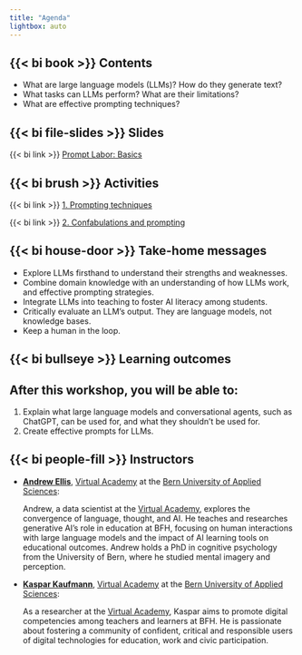 ```yaml
---
title: "Agenda"
lightbox: auto
---
```

<!-- In this workshop, we will investigate how Large Language Models (LLMs) are trained, how they produce text, and what they are capable of. We will also discuss similarities and differences between LLMs and human thought processes. As LLMs become increasingly human-like in their performance, it is important to develop effective ways to describe their behaviour. We will discuss high-level concepts that allow us think about LLMs without falling into the trap of anthropomorphism. -->
<!-- TODO: fix schedule -->

## {{< bi book >}} Contents

- What are large language models (LLMs)? How do they generate text?
- What tasks can LLMs perform? What are their limitations?
- What are effective prompting techniques?
<!-- - How can I use LLMs in educational settings? -->

## {{< bi file-slides >}} Slides

{{< bi link >}} [Prompt Labor: Basics](../slides/prompt-labor-basics.qmd)

## {{< bi brush >}} Activities

{{< bi link >}} [1. Prompting techniques](../pages/activity-cas-hochschuldidaktik.qmd)

{{< bi link >}} [2. Confabulations and prompting](../pages/activities-20240223.qmd)


## {{< bi house-door >}} Take-home messages

- Explore LLMs firsthand to understand their strengths and weaknesses.
- Combine domain knowledge with an understanding of how LLMs work, and effective prompting strategies.
- Integrate LLMs into teaching to foster AI literacy among students.
- Critically evaluate an LLM’s output. They are language models, not knowledge bases. 
- Keep a human in the loop.
  


## {{< bi bullseye >}} Learning outcomes
:::{.callout-tip}
## After this workshop, you will be able to:

1) Explain what large language models and conversational agents, such as ChatGPT, can be used for, and what they shouldn't be used for.
2) Create effective prompts for LLMs.
<!-- 3) Design your own LLM-based educational activities.
4) Critically evaluate LLM-based educational activities. -->
:::

<!-- ## ⏱️ Schedule

![](../assets/schedule.svg){width=100%} -->


## {{< bi people-fill >}} Instructors

- [**Andrew Ellis**](https://www.bfh.ch/en/about-bfh/people/a3xvoqozosua/), [Virtual Academy](https://virtuelleakademie.ch/) at the [Bern University of Applied Sciences](https://www.bfh.ch/):

  Andrew, a data scientist at the [Virtual Academy](https://virtuelleakademie.ch/), explores the convergence of language, thought, and AI. He teaches and researches generative AI's role in education at BFH, focusing on human interactions with large language models and the impact of AI learning tools on educational outcomes. Andrew holds a PhD in cognitive psychology from the University of Bern, where he studied mental imagery and perception.

- [**Kaspar Kaufmann**](https://www.bfh.ch/de/ueber-die-bfh/personen/wzzprvvtyrw6/), [Virtual Academy](https://virtuelleakademie.ch/) at the [Bern University of Applied Sciences](https://www.bfh.ch/):

  As a researcher at the [Virtual Academy](https://virtuelleakademie.ch/), Kaspar aims to promote digital competencies among teachers and learners at BFH. He is passionate about fostering a community of confident, critical and responsible users of digital technologies for education, work and civic participation.